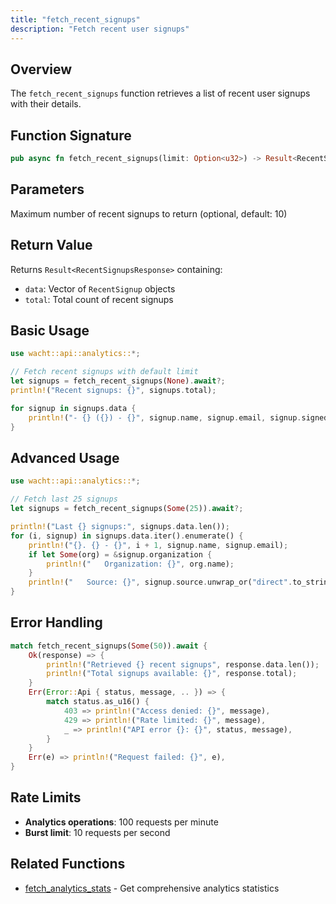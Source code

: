 ```yaml
---
title: "fetch_recent_signups"
description: "Fetch recent user signups"
---
```


## Overview

The `fetch_recent_signups` function retrieves a list of recent user signups with their details.

## Function Signature

```rust
pub async fn fetch_recent_signups(limit: Option<u32>) -> Result<RecentSignupsResponse>
```

## Parameters

<ParamField path="limit" type="Option<u32>">
  Maximum number of recent signups to return (optional, default: 10)
</ParamField>

## Return Value

Returns `Result<RecentSignupsResponse>` containing:
- `data`: Vector of `RecentSignup` objects
- `total`: Total count of recent signups

## Basic Usage

```rust
use wacht::api::analytics::*;

// Fetch recent signups with default limit
let signups = fetch_recent_signups(None).await?;
println!("Recent signups: {}", signups.total);

for signup in signups.data {
    println!("- {} ({}) - {}", signup.name, signup.email, signup.signed_up_at);
}
```

## Advanced Usage

```rust
use wacht::api::analytics::*;

// Fetch last 25 signups
let signups = fetch_recent_signups(Some(25)).await?;

println!("Last {} signups:", signups.data.len());
for (i, signup) in signups.data.iter().enumerate() {
    println!("{}. {} - {}", i + 1, signup.name, signup.email);
    if let Some(org) = &signup.organization {
        println!("   Organization: {}", org.name);
    }
    println!("   Source: {}", signup.source.unwrap_or("direct".to_string()));
}
```

## Error Handling

```rust
match fetch_recent_signups(Some(50)).await {
    Ok(response) => {
        println!("Retrieved {} recent signups", response.data.len());
        println!("Total signups available: {}", response.total);
    }
    Err(Error::Api { status, message, .. }) => {
        match status.as_u16() {
            403 => println!("Access denied: {}", message),
            429 => println!("Rate limited: {}", message),
            _ => println!("API error {}: {}", status, message),
        }
    }
    Err(e) => println!("Request failed: {}", e),
}
```

## Rate Limits

- **Analytics operations**: 100 requests per minute
- **Burst limit**: 10 requests per second

## Related Functions

- [fetch_analytics_stats](fetch-analytics-stats) - Get comprehensive analytics statistics
